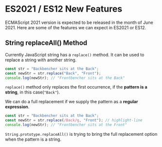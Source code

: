 
<Layout>
<SEO title="ES2021 / ES12 New Features" />
<JSLayout>

# ES2021 / ES12 New Features

ECMAScript 2021 version is expected to be released in the month of June 2021. Here are some of the features we can expect in ES2021 or ES12.

## String replaceAll() Method

Currently JavaScript string has a `replace()` method. It can be used to replace a string with another string.

```javascript
const str = "Backbencher sits at the Back";
const newStr = str.replace("Back", "Front");
console.log(newStr); // "Frontbencher sits at the Back"
```

`replace()` method only replaces the first occurrence, if the **pattern is a string**, in this case(`"Back"`).

We can do a full replacement if we supply the pattern as a **regular expression**.

```javascript
const str = "Backbencher sits at the Back";
const newStr = str.replace(/Back/g, "Front"); // highlight-line
console.log(newStr); // "Frontbencher sits at the Front"
```

`String.prototype.replaceAll()` is trying to bring the full replacement option when the pattern is a string.

</JSLayout>
</Layout>
